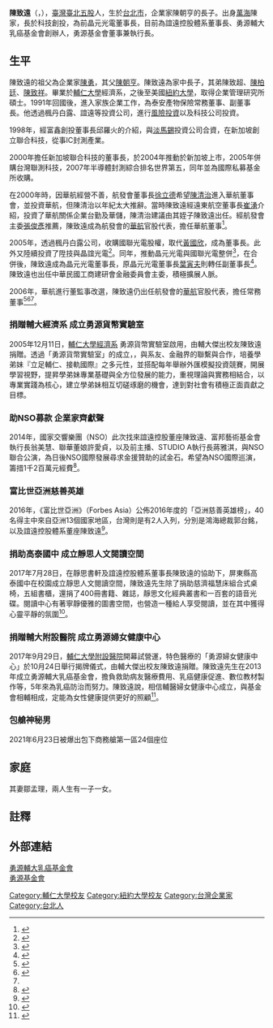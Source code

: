 '''陳致遠'''（{{lang-en|Charles C.Y. Chen}}，{{bd|1962年||||}}），[[臺灣|臺灣]][[臺北|臺北]][[五股|五股]]人，生於[[台北市|台北市]]，企業家陳朝亨的長子。出身[[萬海航運|萬海]]陳家，長於科技創投，為前晶元光電董事長，目前為誼遠控股體系董事長、勇源輔大乳癌基金會創辦人，勇源基金會董事兼執行長。

==生平==
陳致遠的祖父為企業家[[陳勇_(台灣企業家)|陳勇]]，其父[[陳朝亨|陳朝亨]]。陳致遠為家中長子，其弟陳致超、[[陳柏廷|陳柏廷]]、[[陳致祥|陳致祥]]。畢業於[[輔仁大學|輔仁大學]]經濟系，之後至美國[[紐約大學|紐約大學]]，取得企業管理研究所碩士。1991年回國後，進入家族企業工作，為泰安產物保險常務董事、副董事長。他透過楓丹白露、誼遠等投資公司，進行[[風險投資|風險投資]]以及科技公司投資。

1998年，經富鑫創投董事長邱羅火的介紹，與[[淡馬錫|淡馬錫]]投資公司合資，在新加坡創立聯合科技，從事IC封測產業。

2000年擔任新加坡聯合科技的董事長，於2004年推動於新加坡上市，2005年併購台灣聯測科技，2007年半導體封測綜合排名世界第五，同年並為國際私募基金所收購。

在2000年時，因華航經營不善，航發會董事長[[徐立德|徐立德]]希望[[陳清治|陳清治]]進入華航董事會，並投資華航，但陳清治以年紀太大推辭。當時陳致遠經遠東航空董事長[[崔湧|崔湧]]介紹，投資了華航關係企業台勤及華儲，陳清治建議由其姪子陳致遠出任。經航發會主委[[張俊彥|張俊彥]]推薦，陳致遠成為航發會的[[華航|華航]]官股代表，擔任華航董事<ref name="國民黨">{{cite news|url=http://www.appledaily.com.tw/appledaily/article/headline/20061115/3032323/|title=萬海：國民黨請託才進華航|publisher=蘋果日報|author=|date=2006-11-15|accessdate=2015-07-01|archive-date=2016-03-04|archive-url=https://web.archive.org/web/20160304125425/http://www.appledaily.com.tw/appledaily/article/headline/20061115/3032323/|dead-url=no}}</ref>。

2005年，透過楓丹白露公司，收購國聯光電股權，取代[[黃國欣|黃國欣]]，成為董事長。此外又陸續投資了陞技與晶誼光電<ref>{{cite news|url=http://old.ltn.com.tw/2005/new/jun/15/today-stock7.htm|title=陳致遠正式入主國聯 光寶力挺|publisher=自由時報|author=王珮華|date=2005-06-13|accessdate=2015-07-01|archive-date=2016-03-05|archive-url=https://web.archive.org/web/20160305073634/http://old.ltn.com.tw/2005/new/jun/15/today-stock7.htm|dead-url=no}}</ref>。同年，推動晶元光電與國聯光電整併<ref>{{cite news|url=http://old.ltn.com.tw/2005/new/jun/15/today-stock6.htm|title=新晶電第2季獲利 成長2成以上|publisher=自由時報|author=王珮華|date=2005-06-15|accessdate=2015-07-01|archive-date=2015-07-15|archive-url=https://web.archive.org/web/20150715154539/http://old.ltn.com.tw/2005/new/jun/15/today-stock6.htm|dead-url=no}}</ref>，在合併後，陳致遠成為晶元光電董事長，原晶元光電董事長[[葉寅夫|葉寅夫]]則轉任副董事長<ref>{{cite news|url=http://www.appledaily.com.tw/appledaily/article/finance/20060228/2433195/|title=新晶電董事長 陳致遠 女兒畫作當賀卡|publisher=蘋果日報|author=魏鑫陽|date=2006-02-28|accessdate=2015-07-01|archive-date=2016-03-04|archive-url=https://web.archive.org/web/20160304200629/http://www.appledaily.com.tw/appledaily/article/finance/20060228/2433195/|dead-url=no}}</ref>。陳致遠也出任中華民國工商建研會金融委員會主委，積極擴展人脈。

2006年，華航進行董監事改選，陳致遠仍出任航發會的[[華航|華航]]官股代表，擔任常務董事<ref>{{cite news|url=http://www.appledaily.com.tw/appledaily/article/finance/20060624/2700321/|title=萬海：不會入主華航|publisher=蘋果日報|author=陳慜蔚|date=2006-06-24|accessdate=2015-07-01|archive-date=2016-03-04|archive-url=https://web.archive.org/web/20160304113723/http://www.appledaily.com.tw/appledaily/article/finance/20060624/2700321/|dead-url=no}}</ref><ref>{{cite news|url=http://news.ltn.com.tw/news/politics/paper/102053|title=華航︰萬海是最大民股 聘陳致遠任常董無不妥|publisher=自由時報|author=劉力仁、王憶紅|date=2006-11-14|accessdate=2015-07-01|archive-date=2019-12-02|archive-url=https://web.archive.org/web/20191202073641/https://news.ltn.com.tw/news/politics/paper/102053|dead-url=no}}</ref><ref name="國民黨" />。

===捐贈輔大經濟系 成立勇源貨幣實驗室===
2005年12月11日，[http://www.economics.fju.edu.tw/ 輔仁大學經濟系] {{Wayback|url=http://www.economics.fju.edu.tw/ |date=20210413015319 }}勇源貨幣實驗室啟用，由輔大傑出校友陳致遠捐贈。透過「勇源貨幣實驗室」的成立，，與系友、金融界的聯繫與合作，培養學弟妹『立足輔仁、接軌國際』之多元性，並搭配每年舉辦外匯模擬投資競賽，開展學習視野，提昇學弟妹專業基礎與全方位發展的能力，重視理論與實務相結合，以專業實踐為核心，建立學弟妹相互切磋琢磨的機會，達到對社會有積極正面貢獻之目標。

===助NSO募款 企業家齊獻聲===
2014年，國家交響樂團（NSO）此次找來誼遠控股董座陳致遠、富邦藝術基金會執行長翁美慧、聯華董娘許愛貞，以及前主播、STUDIO A執行長蔣雅淇，與NSO聯合公演，為日後NSO國際發展尋求金援贊助的試金石。希望為NSO國際巡演，籌措1千2百萬元經費<ref>{{cite news|url=https://anntw.com/articles/20140422-FKpD|title=助NSO募款 企業家齊獻聲|publisher=台灣醒報|author=杜胤廣|date=2014年4月23日|accessdate=2017年8月28日|archive-date=2019年8月22日|archive-url=https://web.archive.org/web/20190822074746/https://anntw.com/articles/20140422-FKpD|dead-url=no}}</ref>。

===富比世亞洲慈善英雄===
2016年，《富比世亞洲》（Forbes Asia）公佈2016年度的「亞洲慈善英雄榜」，40名得主中來自亞洲13個國家地區，台灣則是有2人入列，分別是鴻海總裁郭台銘，以及誼遠控股體系董座陳致遠<ref>{{cite news|url=http://news.ltn.com.tw/news/life/breakingnews/1755252|title=富比世亞洲慈善英雄 郭台銘、陳致遠入列|publisher=自由時報|author=廖振輝.郭顏慧|date=2016年7月7日|accessdate=2017年8月28日|archive-date=2020年10月30日|archive-url=https://web.archive.org/web/20201030214251/https://news.ltn.com.tw/news/life/breakingnews/1755252|dead-url=no}}</ref>。

===捐助高泰國中 成立靜思人文閱讀空間===
2017年7月28日，在靜思書軒及誼遠控股體系董事長陳致遠的協助下，屏東縣高泰國中在校園成立靜思人文閱讀空間，陳致遠先生除了捐助慈濟福慧床組合式桌椅，五組書櫃，還捐了400冊書籍、雜誌，靜思文化經典叢書和一百套的語音光碟。閱讀中心有著寧靜優雅的圖書空間，也營造一種給人享受閱讀，並在其中獲得心靈平靜的氛圍<ref>{{cite news|author1=楊美燁|title=靜思人文閱讀空間座落高泰國中|url=http://tw.tzuchi.org/community/index.php?option=com_content&view=article&id=89061:08C1E8F07DC311E781DF0FAA35C9A099&catid=119:2009-12-21-03-01-11&Itemid=319|date=2017年8月10日|publisher=慈濟全球社區網|accessdate=2017-10-25|archive-date=2019-08-24|archive-url=https://web.archive.org/web/20190824191229/http://tw.tzuchi.org/community/index.php?option=com_content&view=article&id=89061:08C1E8F07DC311E781DF0FAA35C9A099&catid=119:2009-12-21-03-01-11&Itemid=319|dead-url=no}}</ref>。

===捐贈輔大附設醫院 成立勇源婦女健康中心===
2017年9月29日，[[輔仁大學附設醫院|輔仁大學附設醫院]]開幕試營運，特色醫療的「勇源婦女健康中心」於10月24日舉行揭牌儀式，由輔大傑出校友陳致遠捐贈。陳致遠先生在2013年成立勇源輔大乳癌基金會，擔負救助病友醫療費用、乳癌健康促進、數位教材製作等，5年來為乳癌防治而努力。陳致遠說，相信輔醫婦女健康中心成立，與基金會相輔相成，定能為女性健康提供更好的照顧<ref>{{cite news|author1=林麒瑋|title=輔大醫院特色醫療 勇源婦女健康中心揭牌|url=https://udn.com/news/story/7266/2776392|date=2017年10月24日|agency=聯合報|accessdate=2017年10月25日|archive-date=2020年9月18日|archive-url=https://web.archive.org/web/20200918090718/https://udn.com/news/story/7266/2776392|dead-url=no}}</ref>。
===包艙神秘男===
2021年6月23日被爆出包下商務艙第一區24個座位
==家庭==
其妻鄒孟理，兩人生有一子一女。

==註釋==
{{reflist}}

[[Category:輔仁大學校友|Category:輔仁大學校友]]
[[Category:紐約大學校友|Category:紐約大學校友]]
[[Category:台灣企業家|Category:台灣企業家]]
[[Category:台北人|Category:台北人]]

== 外部連結 ==
[http://www.cfbcf.org.tw/ 勇源輔大乳癌基金會] {{Wayback|url=http://www.cfbcf.org.tw/ |date=20210227102216 }}<br>
[http://cymfoundation.com 勇源基金會] {{Wayback|url=http://cymfoundation.com/ |date=20210226235101 }}

{{DEFAULTSORT: Chen, C. Y.}}